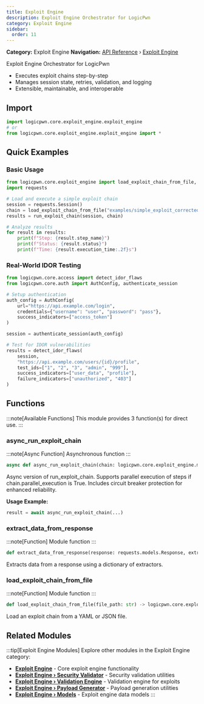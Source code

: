 ```yaml
---
title: Exploit Engine
description: Exploit Engine Orchestrator for LogicPwn
category: Exploit Engine
sidebar:
  order: 11
---
```



**Category:** Exploit Engine
**Navigation:** [API Reference](../) › [Exploit Engine](../exploit-engine)

Exploit Engine Orchestrator for LogicPwn
- Executes exploit chains step-by-step
- Manages session state, retries, validation, and logging
- Extensible, maintainable, and interoperable

## Import

```python
import logicpwn.core.exploit_engine.exploit_engine
# or
from logicpwn.core.exploit_engine.exploit_engine import *
```


## Quick Examples

### Basic Usage

```python
from logicpwn.core.exploit_engine import load_exploit_chain_from_file, run_exploit_chain
import requests

# Load and execute a simple exploit chain
session = requests.Session()
chain = load_exploit_chain_from_file("examples/simple_exploit_corrected.yaml")
results = run_exploit_chain(session, chain)

# Analyze results
for result in results:
    print(f"Step: {result.step_name}")
    print(f"Status: {result.status}")
    print(f"Time: {result.execution_time:.2f}s")
```

### Real-World IDOR Testing

```python
from logicpwn.core.access import detect_idor_flaws
from logicpwn.core.auth import AuthConfig, authenticate_session

# Setup authentication
auth_config = AuthConfig(
    url="https://api.example.com/login",
    credentials={"username": "user", "password": "pass"},
    success_indicators=["access_token"]
)

session = authenticate_session(auth_config)

# Test for IDOR vulnerabilities
results = detect_idor_flaws(
    session,
    "https://api.example.com/users/{id}/profile",
    test_ids=["1", "2", "3", "admin", "999"],
    success_indicators=["user_data", "profile"],
    failure_indicators=["unauthorized", "403"]
)
```


## Functions

:::note[Available Functions]
This module provides 3 function(s) for direct use.
:::

### async_run_exploit_chain

:::note[Async Function]
Asynchronous function
:::

```python
async def async_run_exploit_chain(chain: logicpwn.core.exploit_engine.models.ExploitChain, config: Optional[dict[str, Any]] = None, runner: Optional[logicpwn.core.runner.runner.HttpRunner] = None) -> Any
```

Async version of run_exploit_chain. Supports parallel execution of steps if chain.parallel_execution is True.
Includes circuit breaker protection for enhanced reliability.

**Usage Example:**
```python
result = await async_run_exploit_chain(...)
```

### extract_data_from_response

:::note[Function]
Module function
:::

```python
def extract_data_from_response(response: requests.models.Response, extractors: dict[str, typing.Any]) -> dict[str, typing.Any]
```

Extracts data from a response using a dictionary of extractors.

### load_exploit_chain_from_file

:::note[Function]
Module function
:::

```python
def load_exploit_chain_from_file(file_path: str) -> logicpwn.core.exploit_engine.models.ExploitChain
```

Load an exploit chain from a YAML or JSON file.


## Related Modules

:::tip[Exploit Engine Modules]
Explore other modules in the Exploit Engine category:

- **[Exploit Engine](../exploit-engine)** - Core exploit engine functionality
- **[Exploit Engine › Security Validator](../exploit-engine/security-validator)** - Security validation utilities
- **[Exploit Engine › Validation Engine](../exploit-engine/validation-engine)** - Validation engine for exploits
- **[Exploit Engine › Payload Generator](../exploit-engine/payload-generator)** - Payload generation utilities
- **[Exploit Engine › Models](../exploit-engine/models)** - Exploit engine data models
:::
